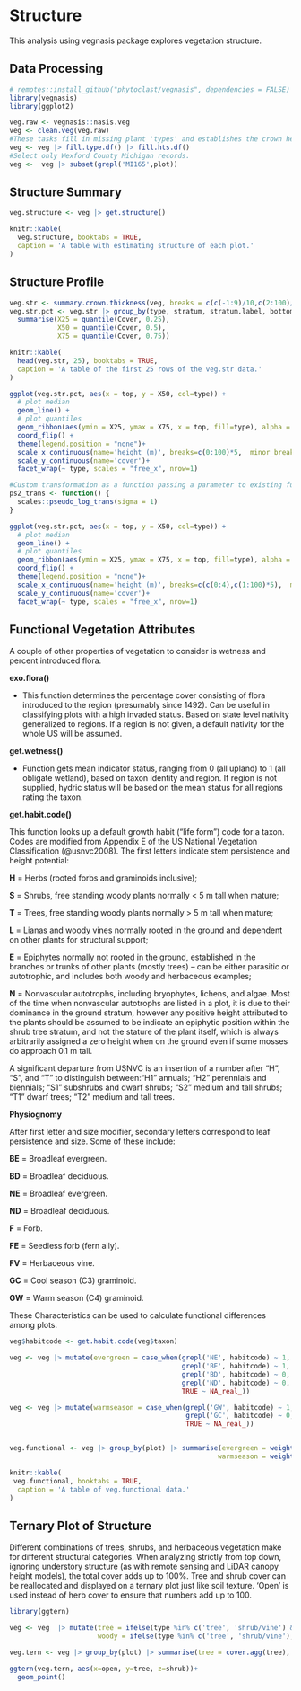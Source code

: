 # Structure

This analysis using vegnasis package explores vegetation structure.

## Data Processing

```r
# remotes::install_github("phytoclast/vegnasis", dependencies = FALSE)
library(vegnasis)
library(ggplot2)

veg.raw <- vegnasis::nasis.veg
veg <- clean.veg(veg.raw)
#These tasks fill in missing plant 'types' and establishes the crown heights based on user inputs of stratum, live canopy heights, and taxon norms when user data is missing.
veg <- veg |> fill.type.df() |> fill.hts.df()
#Select only Wexford County Michigan records.
veg <-  veg |> subset(grepl('MI165',plot))
```

## Structure Summary

```r
veg.structure <- veg |> get.structure()

knitr::kable(
  veg.structure, booktabs = TRUE,
  caption = 'A table with estimating structure of each plot.'
)

```

## Structure Profile

```r
veg.str <- summary.crown.thickness(veg, breaks = c(c(-1:9)/10,c(2:100)/2)) |> structure.fill.zero() |> subset(type %in% c('tree', 'shrub/vine', 'grass/grasslike',  'forb'))
veg.str.pct <- veg.str |> group_by(type, stratum, stratum.label, bottom, top) |>
  summarise(X25 = quantile(Cover, 0.25),
            X50 = quantile(Cover, 0.5),
            X75 = quantile(Cover, 0.75))

knitr::kable(
  head(veg.str, 25), booktabs = TRUE,
  caption = 'A table of the first 25 rows of the veg.str data.'
)

```



```r

ggplot(veg.str.pct, aes(x = top, y = X50, col=type)) +
  # plot median
  geom_line() +
  # plot quantiles
  geom_ribbon(aes(ymin = X25, ymax = X75, x = top, fill=type), alpha = 0.2) +
  coord_flip() +
  theme(legend.position = "none")+
  scale_x_continuous(name='height (m)', breaks=c(0:100)*5,  minor_breaks = NULL, limits = c(0,40))+
  scale_y_continuous(name='cover')+
  facet_wrap(~ type, scales = "free_x", nrow=1)

```

```r
#Custom transformation as a function passing a parameter to existing function. Default sigma of trans = 'pseudo_log' is 1, so in this case, calling the custom function with sigma = 1 is the same as calling trans = 'pseudo_log'. Call custom transformation as trans = 'ps2'. Ggplot appends '_trans' to the name of the function called, so our function needs to have this appended to its name.  But in this data set, trans='sqrt' is preferable as it doesn't overly compress the highest canopy.
ps2_trans <- function() {
  scales::pseudo_log_trans(sigma = 1)
}

ggplot(veg.str.pct, aes(x = top, y = X50, col=type)) +
  # plot median
  geom_line() +
  # plot quantiles
  geom_ribbon(aes(ymin = X25, ymax = X75, x = top, fill=type), alpha = 0.2) +
  coord_flip() +
  theme(legend.position = "none")+
  scale_x_continuous(name='height (m)', breaks=c(c(0:4),c(1:100)*5),  minor_breaks = NULL, limits = c(0,40), trans = 'sqrt')+
  scale_y_continuous(name='cover')+
  facet_wrap(~ type, scales = "free_x", nrow=1)

```

## Functional Vegetation Attributes

A couple of other properties of vegetation to consider is wetness and percent introduced flora.

**exo.flora()**	

- This function determines the percentage cover consisting of flora introduced to the region (presumably since 1492). Can be useful in classifying plots with a high invaded status. Based on state level nativity generalized to regions. If a region is not given, a default nativity for the whole US will be assumed.

**get.wetness()** 

- Function gets mean indicator status, ranging from 0 (all upland) to 1 (all obligate wetland), based on taxon identity and region. If region is not supplied, hydric status will be based on the mean status for all regions rating the taxon.


**get.habit.code()**

This function looks up a default growth habit ("life form") code for a taxon. Codes are modified from Appendix E of the US National Vegetation Classification (@usnvc2008). The first letters indicate stem persistence and height potential:

**H** = Herbs (rooted forbs and graminoids inclusive);

**S** = Shrubs, free standing woody plants normally < 5 m tall when mature;

**T** = Trees, free standing woody plants normally > 5 m tall when mature;

**L** = Lianas and woody vines normally rooted in the ground and dependent on other plants for structural support;

**E** = Epiphytes normally not rooted in the ground, established in the branches or trunks of other plants (mostly trees) – can be either parasitic or autotrophic, and includes both woody and herbaceous examples;

**N** = Nonvascular autotrophs, including bryophytes, lichens, and algae. Most of the time when nonvascular autotrophs are listed in a plot, it is due to their dominance in the ground stratum, however any positive height attributed to the plants should be assumed to be indicate an epiphytic position within the shrub tree stratum, and not the stature of the plant itself, which is always arbitrarily assigned a zero height when on the ground even if some mosses do approach 0.1 m tall.

A significant departure from USNVC is an insertion of a number after "H", "S", and "T" to distinguish between:"H1" annuals; "H2" perennials and biennials; "S1" subshrubs and dwarf shrubs; "S2" medium and tall shrubs; "T1" dwarf trees; "T2" medium and tall trees.

**Physiognomy**

After first letter and size modifier, secondary letters correspond to leaf persistence and size. Some of these include:

**BE** = Broadleaf evergreen.

**BD** = Broadleaf deciduous.

**NE** = Broadleaf evergreen.

**ND** = Broadleaf deciduous.

**F** = Forb.

**FE** = Seedless forb (fern ally).

**FV** = Herbaceous vine.

**GC** = Cool season (C3) graminoid.

**GW** = Warm season (C4) graminoid.


These Characteristics can be used to calculate functional differences among plots.

```r
veg$habitcode <- get.habit.code(veg$taxon)

veg <- veg |> mutate(evergreen = case_when(grepl('NE', habitcode) ~ 1,
                                           grepl('BE', habitcode) ~ 1,
                                           grepl('BD', habitcode) ~ 0,
                                           grepl('ND', habitcode) ~ 0,
                                           TRUE ~ NA_real_))

veg <- veg |> mutate(warmseason = case_when(grepl('GW', habitcode) ~ 1,
                                            grepl('GC', habitcode) ~ 0,
                                            TRUE ~ NA_real_))


veg.functional <- veg |> group_by(plot) |> summarise(evergreen = weighted.mean(evergreen, cover, na.rm = TRUE), 
                                                    warmseason = weighted.mean(warmseason, cover, na.rm = TRUE))

knitr::kable(
 veg.functional, booktabs = TRUE,
  caption = 'A table of veg.functional data.'
)

```


## Ternary Plot of Structure

Different combinations of trees, shrubs, and herbaceous vegetation make for different structural categories. When analyzing strictly from top down, ignoring understory structure (as with remote sensing and LiDAR canopy height models), the total cover adds up to 100%. Tree and shrub cover can be reallocated and displayed on a ternary plot just like soil texture. 'Open' is used instead of herb cover to ensure that numbers add up to 100.

```r
library(ggtern)

veg <- veg  |> mutate(tree = ifelse(type %in% c('tree', 'shrub/vine') & ht.max > 5,cover,0),
                      woody = ifelse(type %in% c('tree', 'shrub/vine'),cover,0))

veg.tern <- veg |> group_by(plot) |> summarise(tree = cover.agg(tree), woody = cover.agg(woody), shrub = woody - tree, open = 100 - woody)
```

```r
ggtern(veg.tern, aes(x=open, y=tree, z=shrub))+
  geom_point()
```
